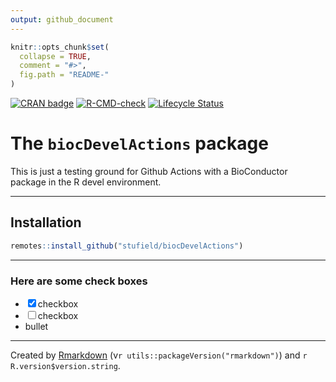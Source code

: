 ```yaml
---
output: github_document
---
```



<!-- README.md is generated from README.Rmd. Please edit that file -->


```r
knitr::opts_chunk$set(
  collapse = TRUE,
  comment = "#>",
  fig.path = "README-"
)
```


<!-- badges: start -->
[![CRAN badge](https://img.shields.io/badge/CRAN-No-red.svg)](https://cran.r-project.org)
[![R-CMD-check](https://github.com/stufield/biocDevelActions/workflows/R-CMD-check/badge.svg)](https://github.com/stufield/biocDevelActions/actions)
[![Lifecycle Status](https://img.shields.io/badge/lifecycle-maturing-blue.svg)](https://lifecycle.r-lib.org/articles/stages.html)
<!-- badges: end -->


# The `biocDevelActions` package


This is just a testing ground for Github Actions with 
a BioConductor package in the R devel environment.

--------------

## Installation

```r
remotes::install_github("stufield/biocDevelActions")
```

-------------

### Here are some check boxes

- [x] checkbox
- [ ] checkbox
* bullet

-------------

Created by [Rmarkdown](https://github.com/rstudio/rmarkdown)
(v`r utils::packageVersion("rmarkdown")`) and `r R.version$version.string`. 
